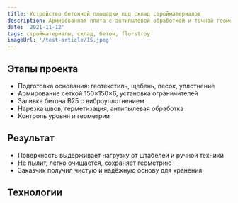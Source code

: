 ```yaml
---
title: Устройство бетонной площадки под склад стройматериалов
description: Армированная плита с антипылевой обработкой и точной геометрией для хранения паллет и мешков
date: '2021-11-12'
tags: стройматериалы, склад, бетон, florstroy
imageUrl: '/test-article/15.jpeg'
---
```


<Quote
  content="Площадка выполнена с учётом хранения на паллетах и мешках — ровная, прочная, устойчивая к истиранию."
  author="FlorStroy"
  cite="https://florstroy.ru/"
/>

## Этапы проекта

- Подготовка основания: геотекстиль, щебень, песок, уплотнение
- Армирование сеткой 150×150×6, установка ограничителей
- Заливка бетона B25 с виброуплотнением
- Нарезка швов, герметизация, антипылевая обработка
- Контроль уровня и геометрии

<ArticleImage src="/test-article/15.jpeg" alt="Бетонная площадка под склад стройматериалов" />

## Результат

- Поверхность выдерживает нагрузку от штабелей и ручной техники
- Не пылит, легко очищается, сохраняет геометрию
- Заказчик получил чистую и надёжную основу для хранения

<Quote
  content="Площадка ровная, чистая, не даёт трещин — идеально для хранения мешков и паллет."
  author="Кладовщик FlorStroy"
  cite="https://florstroy.ru/"
/>

## Технологии

<Code
  code="Бетон B25 W6 F250  
Армирование: сетка 150×150×6  
Антипылевая обработка: полиуретановый состав  
Оборудование: виброплита, нивелир, шовный резчик"
  language="text"
/>
